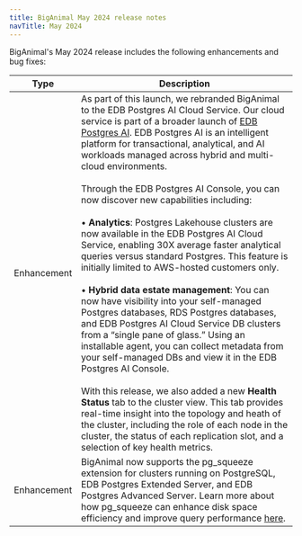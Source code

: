 ```yaml
---
title: BigAnimal May 2024 release notes
navTitle: May 2024
---
```


BigAnimal's May 2024 release includes the following enhancements and bug fixes:

| Type        | Description                                                                                                                                                                                                                                                                                                                                                                                                                                                                                                                                                                                                                                                                                                                                                                                                                                                                                                                                                                                                                                                                                                                                                                                                                                                                                                                                                                       |
|-------------|-----------------------------------------------------------------------------------------------------------------------------------------------------------------------------------------------------------------------------------------------------------------------------------------------------------------------------------------------------------------------------------------------------------------------------------------------------------------------------------------------------------------------------------------------------------------------------------------------------------------------------------------------------------------------------------------------------------------------------------------------------------------------------------------------------------------------------------------------------------------------------------------------------------------------------------------------------------------------------------------------------------------------------------------------------------------------------------------------------------------------------------------------------------------------------------------------------------------------------------------------------------------------------------------------------------------------------------------------------------------------------------|
| Enhancement | As part of this launch, we rebranded BigAnimal to the EDB Postgres AI Cloud Service. Our cloud service is part of a broader launch of [EDB Postgres AI](https://www.enterprisedb.com/products/edb-postgres-ai). EDB Postgres AI is an intelligent platform for transactional, analytical, and AI workloads managed across hybrid and multi-cloud environments.<br/><br/>Through the EDB Postgres AI Console, you can now discover new capabilities including:<br/><br/>• **Analytics**: Postgres Lakehouse clusters are now available in the EDB Postgres AI Cloud Service, enabling 30X average faster analytical queries versus standard Postgres. This feature is initially limited to AWS-hosted customers only.<br/><br/>• **Hybrid data estate management**: You can now have visibility into your self-managed Postgres databases, RDS Postgres databases, and EDB Postgres AI Cloud Service DB clusters from a “single pane of glass.” Using an installable agent, you can collect metadata from your self-managed DBs and view it in the EDB Postgres AI Console.<br/><br/>With this release, we also added a new **Health Status** tab to the cluster view. This tab provides real-time insight into the topology and heath of the cluster, including the role of each node in the cluster, the status of each replication slot, and a selection of key health metrics. |
| Enhancement | BigAnimal now supports the pg_squeeze extension for clusters running on PostgreSQL, EDB Postgres Extended Server, and EDB Postgres Advanced Server. Learn more about how pg_squeeze can enhance disk space efficiency and improve query performance [here](https://www.enterprisedb.com/docs/pg_extensions/pg_squeeze/).                                                                                                                                                                                                                                                                                                                                                                                                                                                                                                                                                                                                                                                                                                                                                                                                                                                                                                                                                                                                                                                          |

